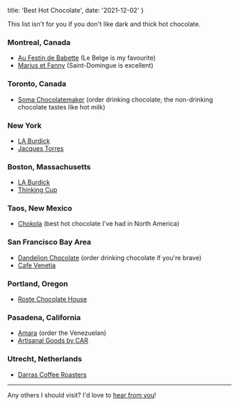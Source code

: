  title: 'Best Hot Chocolate',
  date: '2021-12-02'
}


<PostHeader title={metadata.title} date={metadata.date} />

This list isn't for you if you don't like dark and thick hot chocolate.

### Montreal, Canada

- [Au Festin de Babette](https://g.page/AuFestinDeBabette?share) (Le Belge is my favourite)
- [Marius et Fanny](https://goo.gl/maps/QX8vxrp4YZHJearCA) (Saint-Domingue is excellent)

### Toronto, Canada

- [Soma Chocolatemaker](https://goo.gl/maps/B9HkKU9jjW3ujhy3A) (order drinking chocolate; the non-drinking chocolate tastes like hot milk)

### New York

- [LA Burdick](https://goo.gl/maps/TCi7CUEjWJEXXM4G9)
- [Jacques Torres](https://goo.gl/maps/jKm3KNXNFDCDsTig9)

### Boston, Massachusetts

- [LA Burdick](https://goo.gl/maps/i318PjbkZ57e6jXy8)
- [Thinking Cup](https://g.page/thinking-cup-tremont?share)

### Taos, New Mexico

- [Chokola](https://goo.gl/maps/JxG3s1MHLMRkS9Ft8) (best hot chocolate I've had in North America)

### San Francisco Bay Area

- [Dandelion Chocolate](https://goo.gl/maps/3nsRkV32Pqwdngi97) (order drinking chocolate if you're brave)
- [Cafe Venetia](https://g.page/cafevenetia?share)

### Portland, Oregon

- [Roste Chocolate House](https://maps.app.goo.gl/es7PEJbFRBp8mur5A)

### Pasadena, California

- [Amara](https://maps.app.goo.gl/EsVbMUJxtghRWDnDA?g_st=ipc) (order the Venezuelan)
- [Artisanal Goods by CAR](https://maps.app.goo.gl/hSnXWUaRFVHDiJwe6)

### Utrecht, Netherlands
- [Darras Coffee Roasters](https://maps.app.goo.gl/rp2JmaKHu6cLE8py5)

---

Any others I should visit? I'd love to [hear from you](mailto:raphael.hotter@gmail.com)!
